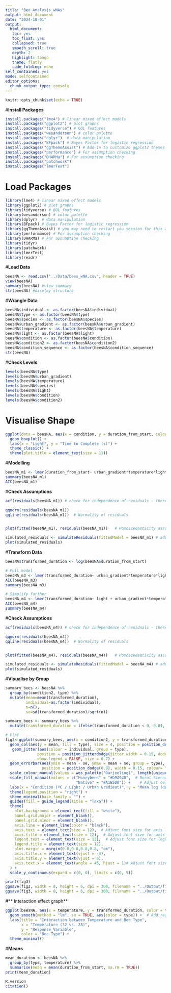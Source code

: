```yaml
---
title: "Bee_Analysis_wNAs"
output: html_document
date: "2024-10-01"
output:
  html_document:
   toc: yes
   toc_float: yes
   collapsed: true 
   smooth_scroll: true
   depth: 2 
   highlight: tango 
   theme: flatly
   code_folding: none
self_contained: yes
mode: selfcontained
editor_options:
  chunk_output_type: console
---
```


```r
knitr::opts_chunk$set(echo = TRUE)
```

#**Install Packages**
```r
install.packages("lme4") # linear mixed effect models
install.packages("ggplot2") # plot graphs
install.packages("tidyverse") # QOL features
install.packages("wesanderson") # color palette
install.packages("dplyr")  # data manipulation
install.packages("BFpack") # Bayes Factor for logistic regression
install.packages("ggThemeAssist") # Add-in to customize ggplot2 themes
install.packages("performance") # For assumption checking
install.packages("DHARMa") # For assumption checking
install.packages("patchwork")
install.packages("lmerTest")
```

# **Load Packages**
```r
library(lme4) # linear mixed effect models
library(ggplot2) # plot graphs
library(tidyverse) # QOL features
library(wesanderson) # color palette
library(dplyr)  # data manipulation
library(BFpack) # Bayes Factor for logistic regression
library(ggThemeAssist) # you may need to restart you session for this add-in to appear
library(performance) # For assumption checking
library(DHARMa) # For assumption checking
library(tidyr)
library(patchwork)
library(lmerTest)
library(readr)
```

#**Load Data**
```r
beesNA <- read.csv("../Data/bees_wNA.csv", header = TRUE)
view(beesNA)
summary(beesNA) #view summary
str(beesNA) #display structure
```
#**Wrangle Data**
```r
beesNA$individual <- as.factor(beesNA$individual)
beesNA$type <- as.factor(beesNA$type)
beesNA$species <- as.factor(beesNA$species)
beesNA$urban_gradient <- as.factor(beesNA$urban_gradient)
beesNA$temperature <- as.factor(beesNA$temperature)
beesNA$light <- as.factor(beesNA$light)
beesNA$condition <- as.factor(beesNA$condition)
beesNA$condition2 <- as.factor(beesNA$condition2)
beesNA$condition_sequence <- as.factor(beesNA$condition_sequence)
str(beesNA)
```
#**Check Levels**
```r
levels(beesNA$type)
levels(beesNA$urban_gradient)
levels(beesNA$temperature)
levels(beesNA$species)
levels(beesNA$light)
levels(beesNA$condition)
levels(beesNA$condition2)
```
# **Visualise Shape**
```r
ggplot(data = beesNA, aes(x = condition, y = duration_from_start, colour = type)) +
  geom_boxplot() +
  labs(x = "Light", y = "Time to Complete (s)") +
  theme_classic() +
  theme(plot.title = element_text(size = 11))    
```
#**Modelling**
```r

beesNA_m1 <- lmer(duration_from_start~ urban_gradient*temperature*light + type*temperature + type*light + type +   (1|individual), data = beesNA)
summary(beesNA_m1)
AIC(beesNA_m1)

```

#**Check Assumptions**
```r
acf(residuals(beesNA_m1)) # check for independence of residuals - there should be no increasing or decreasing pattern and should look noisy

qqnorm(residuals(beesNA_m1))
qqline(residuals(beesNA_m1))  # Normality of residuals


plot(fitted(beesNA_m1), residuals(beesNA_m1))   # Homoscedasticity assumption, there should be no fanning pattern

simulated_residuals <- simulateResiduals(fittedModel = beesNA_m1) # additional test from DHARMA
plot(simulated_residuals)
```

#**Transform Data**
```r
beesNA$transformed_duration <- log(beesNA$duration_from_start)

# Full model
beesNA_m3 <- lmer(transformed_duration~ urban_gradient*temperature*light + type*temperature + type*light + (1|individual), data = beesNA)
AIC(beesNA_m3)
summary(beesNA_m3)

# Simplify further
beesNA_m4 <- lmer(transformed_duration~ light + urban_gradient*temperature + type*temperature + (1|individual), data = beesNA)
AIC(beesNA_m4)
summary(beesNA_m4)
```

#**Check Assumptions**
```r
acf(residuals(beesNA_m4)) # check for independence of residuals - there should be no increasing or decreasing pattern and should look noisy

qqnorm(residuals(beesNA_m4))
qqline(residuals(beesNA_m4))  # Normality of residuals


plot(fitted(beesNA_m4), residuals(beesNA_m4))   # Homoscedasticity assumption, there should be no fanning pattern

simulated_residuals <- simulateResiduals(fittedModel = beesNA_m4) # additional test from DHARMA
plot(simulated_residuals)
```

#**Visualise by Group**
```r
summary_bees <- beesNA %>%
  group_by(condition2, type) %>%
  mutate(mean=mean(transformed_duration), 
         individual=as.factor(individual),
         n=n(), 
         se=sd(transformed_duration)/sqrt(n))

summary_bees <- summary_bees %>%
  mutate(transformed_duration = ifelse(transformed_duration < 0, 0.01, transformed_duration))

# Plot
fig3<-ggplot(summary_bees, aes(x = condition2, y = transformed_duration)) +
  geom_col(aes(y = mean, fill = type), size = 4, position = position_dodge(0.9)) +
   geom_jitter(aes(colour = individual, group = type), 
              position = position_jitterdodge(jitter.width = 0.15, dodge.width = 0.9), 
              show.legend = FALSE, size = 0.7) + 
  geom_errorbar(aes(ymin = mean - se, ymax = mean + se, group = type), 
                position = position_dodge(0.9), width = 0.15, colour= "black") +  # Adjust width for clearer error bars
  scale_colour_manual(values = wes_palette("Darjeeling1", length(unique(summary_bees$individual)), type = "continuous")) +
  scale_fill_manual(values = c("Honeybees" = "#D9A94D",  # Burnt Sienna
                               "Native" = "#A1B5D8")) +    # Adjust colors for bars
  labs(x = "Condition (ºC / Light / Urban Gradient)", y = "Mean log (duration in seconds from start)", fill = "Species") +
  theme(legend.position = "right") +
  theme_minimal(base_family = "") +
  guides(fill = guide_legend(title = "Taxa")) +
  theme(
    plot.background = element_rect(fill = "white"),
    panel.grid.major = element_blank(),
    panel.grid.minor = element_blank(),
    axis.line = element_line(color = "black"),
    axis.text = element_text(size = 12),  # Adjust font size for axis labels
    axis.title = element_text(size = 12),  # Adjust font size for axis titles
    legend.text = element_text(size = 12),  # Adjust font size for legend text
    legend.title = element_text(size = 12),
    plot.margin = margin(0.8,0.8,0.8,0.8, "cm"),
    axis.title.x = element_text(vjust = -4),
    axis.title.y = element_text(vjust = 6),
    axis.text.x = element_text(angle = 45, hjust = 1)# Adjust font size for legend title
  ) +
  scale_y_continuous(expand = c(0, 0), limits = c(0, 5))

print(fig3)
ggsave(fig3, width = 8, height = 6, dpi = 300, filename = "../Output/fig3.pdf")
ggsave(fig3, width = 8, height = 6, dpi = 300, filename = "../Output/fig3.png")

```
#** Interaction effect graph**
```r
ggplot(beesNA, aes(x = temperature, y = transformed_duration, color = type, group = type)) +
  geom_smooth(method = "lm", se = TRUE, aes(color = type)) +  # Add regression lines with confidence intervals
  labs(title = "Interaction between Temperature and Bee Type",
       x = "Temperature (32 vs. 28)",
       y = "Response Variable",
       color = "Bee Type") +
  theme_minimal()
```


#**Means**
```r

mean_duration <- beesNA %>%
  group_by(type, temperature) %>%
  summarise(mean = mean(duration_from_start, na.rm = TRUE))
print(mean_duration)
```


```r
R.version
citation()
```


